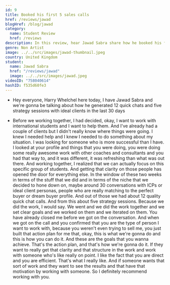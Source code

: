 ```yaml
---
id: 9
title: Booked his first 5 sales calls
href: /reviews/jawad
blogHref: /blog/jawad
category:
  name: Student Review
  href: /reviews
description: In this review, hear Jawad Sabra share how he booked his first 5 sales calls in less than 30 days helping international UK students get jobs.
genre: Non Artist
image: ../../src/images/jawad-thumbnail.jpeg
country: United Kingdom
student:
  name: Jawad Sabra
  href: "/reviews/jawad"
  image: ../../src/images/jawad.jpeg
videoID: "758040614"
hashID: f535d60fe3
---
```


- Hey everyone, Harry Whelchel here today, I have Jawad Sabra and we're gonna be talking about how he generated 12 quick chats and five strategy sessions with ideal clients in the last 30 days

- Before we working together, I had decided, okay, I want to work with international students and I want to help them. And I've already had a couple of clients but I didn't really know where things were going. I knew I needed help and I knew I needed to do something about my situation. I was looking for someone who is more successful than I have. I looked at your profile and things that you were doing, you were doing some really awesome work with other coaches and consultants and you had that way to, and it was different, it was refreshing than what was out there. And working together, I realized that we can actually focus on this specific group of students. And getting that clarity on those people has opened the door for everything else. In the window of these two weeks in terms of the stuff that we did and in terms of the niche that we decided to hone down on, maybe around 30 conversations with ICPs or ideal client personas, people who are really matching to the perfect buyer or dream buyer profile. And out of those we had about 12 quality quick chat calls. And from this about five strategy sessions. Because we did the work, I would say. We went and we did the work together and we set clear goals and we worked on them and we iterated on them. You have already closed me before we got on the conversation. And when we got on the call and you confirmed that you are the type of person I want to work with, because you weren't even trying to sell me, you just built that action plan for me that, okay, this is what we're gonna do and this is how you can do it. And these are the goals that you wanna achieve. That's the action plan, and that's how we're gonna do it. If they want to really get that clarity and that structure in the work and work with someone who's like really on point. I like the fact that you are direct and you are efficient. That's what I really like. And if someone wants that sort of work and they want to see the results and that have that motivation by working with someone. So I definitely recommend working with you.
